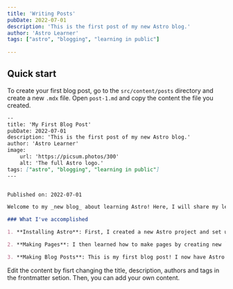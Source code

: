 ```yaml
---
title: 'Writing Posts'
pubDate: 2022-07-01
description: 'This is the first post of my new Astro blog.'
author: 'Astro Learner'
tags: ["astro", "blogging", "learning in public"]
 
---
```


## Quick start 

To create your first blog post, go to the `src/content/posts` directory and create a new `.mdx` file. Open `post-1.md` and copy the content the file you created. 
 
```md
--
title: 'My First Blog Post'
pubDate: 2022-07-01
description: 'This is the first post of my new Astro blog.'
author: 'Astro Learner' 
image:
    url: 'https://picsum.photos/300'
    alt: 'The full Astro logo.'
tags: ["astro", "blogging", "learning in public"]
---


Published on: 2022-07-01

Welcome to my _new blog_ about learning Astro! Here, I will share my learning journey as I build a new website.

### What I've accomplished

1. **Installing Astro**: First, I created a new Astro project and set up my online accounts.

2. **Making Pages**: I then learned how to make pages by creating new `.astro` files and placing them in the `src/pages/` folder.

3. **Making Blog Posts**: This is my first blog post! I now have Astro pages and Markdown posts!

```

Edit the content by fisrt changing the title, description, authors and tags in the frontmatter setion. Then, you can add your own content.